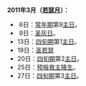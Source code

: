'''2011年3月（[[若瑟月|若瑟月]]）：'''

* 6日：[[常年期|常年期]]第9[[主日|主日]]。
* 9日：[[圣灰日|圣灰日]]。
*13日：[[四旬期|四旬期]]第1[[主日|主日]]。
*19日：[[圣若瑟|圣若瑟]]
*20日：[[四旬期|四旬期]]第2[[主日|主日]]。
*25日：[[预报救主降生|预报救主降生]]。
*27日：[[四旬期|四旬期]]第3[[主日|主日]]。